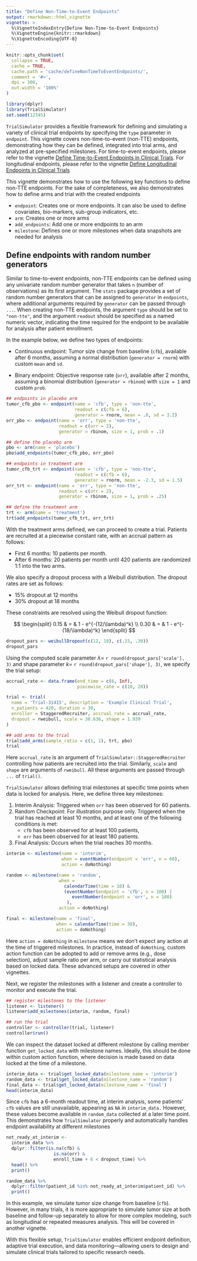 ```yaml
---
title: "Define Non-Time-to-Event Endpoints"
output: rmarkdown::html_vignette
vignette: >
  %\VignetteIndexEntry{Define Non-Time-to-Event Endpoints}
  %\VignetteEngine{knitr::rmarkdown}
  %\VignetteEncoding{UTF-8}
---
```


```r
knitr::opts_chunk$set(
  collapse = TRUE,
  cache = TRUE,
  cache.path = 'cache/defineNonTimeToEventEndpoints/',
  comment = '#>',
  dpi = 300,
  out.width = '100%'
)
```

```r
library(dplyr)
library(TrialSimulator)
set.seed(12345)
```

`TrialSimulator` provides a flexible framework for defining and simulating a variety of clinical trial endpoints by specifying the `type` parameter in `endpoint`. This vignette covers non-time-to-event (non-TTE) endpoints, demonstrating how they can be defined, integrated into trial arms, and analyzed at pre-specified milestones. For time-to-event endpoints, please refer to the vignette [Define Time-to-Event Endpoints in Clinical Trials](defineTimeToEventEndpoints.html). For longitudinal endpoints, please refer to the vignette [Define Longitudinal Endpoints in Clinical Trials](defineLongitudinalEndpoints.html)

This vignette demonstrates how to use the following key functions to define non-TTE endpoints. For the sake of completeness, we also demonstrates how to define arms and trial with the created endpoints

- `endpoint`: Creates one or more endpoints. It can also be used to define covariates, bio-markers, sub-group indicators, etc. 
- `arm`: Creates one or more arms
- `add_endpoints`: Add one or more endpoints to an arm
- `milestone`: Defines one or more milestones when data snapshots are needed for analysis


## Define endpoints with random number generators

Similar to time-to-event endpoints, non-TTE endpoints can be defined using any univariate random number generator that takes `n` (number of observations) as its first argument. The `stats` package provides a set of random number generators that can be assigned to `generator` in `endpoints`, where additional arguments required by `generator` can be passed through `...`. When creating non-TTE endpoints, the argument `type` should be set to `"non-tte"`, and the argument `readout` should be specified as a named numeric vector, indicating the time required for the endpoint to be available for analysis after patient enrollment.

In the example below, we define two types of endpoints:

- Continuous endpoint: Tumor size change from baseline (`cfb`), available after 6 months, assuming a normal distribution (`generator = rnorm`) with custom `mean` and `sd`. 

- Binary endpoint: Objective response rate (`orr`), available after 2 months, assuming a binomial distribution (`generator = rbinom`) with `size = 1` and custom `prob`. 

```r
## endpoints in placebo arm
tumor_cfb_pbo <- endpoint(name = 'cfb', type = 'non-tte', 
                          readout = c(cfb = 6),
                          generator = rnorm, mean = .8, sd = 3.2)
orr_pbo <- endpoint(name = 'orr', type = 'non-tte', 
                    readout = c(orr = 2),
                    generator = rbinom, size = 1, prob = .1)

## define the placebo arm
pbo <- arm(name = 'placebo')
pbo$add_endpoints(tumor_cfb_pbo, orr_pbo)

## endpoints in treatment arm
tumor_cfb_trt <- endpoint(name = 'cfb', type = 'non-tte', 
                          readout = c(cfb = 6), 
                          generator = rnorm, mean = -2.3, sd = 1.5)
orr_trt <- endpoint(name = 'orr', type = 'non-tte', 
                    readout = c(orr = 2), 
                    generator = rbinom, size = 1, prob = .25)

## define the treatment arm
trt <- arm(name = 'treatment')
trt$add_endpoints(tumor_cfb_trt, orr_trt)
```
With the treatment arms defined, we can proceed to create a trial. Patients are recruited at a piecewise constant rate, with an accrual pattern as follows:

- First 6 months: 10 patients per month.
- After 6 months: 20 patients per month until 420 patients are randomized 1:1 into the two arms.

We also specify a dropout process with a Weibull distribution. The dropout rates are set as follows:

- 15% dropout at 12 months
- 30% dropout at 18 months

These constraints are resolved using the Weibull dropout function:

$$
\begin{split}
0.15 & = & 1 - e^{-(12/\lambda)^k} \\
0.30 & = & 1 - e^{-(18/\lambda)^k}
\end{split}
$$

```r
dropout_pars <- weibullDropout(c(12, 18), c(.15, .30))
dropout_pars
```

Using the computed scale parameter $\lambda=$ `r round(dropout_pars['scale'], 3)` and shape parameter $k=$ `r round(dropout_pars['shape'], 3)`, we specify the trial setup: 

```r
accrual_rate <- data.frame(end_time = c(6, Inf), 
                           piecewise_rate = c(10, 20))

trial <- trial(
  name = 'Trial-31415', description = 'Example Clinical Trial', 
  n_patients = 420, duration = 30, 
  enroller = StaggeredRecruiter, accrual_rate = accrual_rate, 
  dropout = rweibull, scale = 30.636, shape = 1.939
)

## add arms to the trial
trial$add_arms(sample_ratio = c(1, 1), trt, pbo)
trial
```

Here `accrual_rate` is an argument of `TrialSimulator::StaggeredRecruiter` controlling how patients are recruited into the trial. Similarly, `scale` and `shape` are arguments of `rweibull`. All these arguments are passed through `...` of `trial()`. 

`TrialSimulator` allows defining trial milestones at specific time points when data is locked for analysis. Here, we define three key milestones:

1. Interim Analysis: Triggered when `orr` has been observed for 60 patients.
2. Random Checkpoint: For illustration purpose only. Triggered when the trial has reached at least 10 months, and at least one of the following conditions is met:
    - `cfb` has been observed for at least 100 patients, 
    - `orr` has been observed for at least 180 patients. 
3. Final Analysis: Occurs when the trial reaches 30 months.

```r
interim <- milestone(name = 'interim', 
                     when = eventNumber(endpoint = 'orr', n = 60), 
                     action = doNothing)

random <- milestone(name = 'random', 
                    when = 
                      calendarTime(time = 10) & 
                      (eventNumber(endpoint = 'cfb', n = 100) | 
                         eventNumber(endpoint = 'orr', n = 180)
                       ), 
                    action = doNothing)

final <- milestone(name = 'final', 
                   when = calendarTime(time = 30), 
                   action = doNothing)
```

Here `action = doNothing` in `milestone` means we don't expect any action at the time of triggered milestones. In practice, instead of `doNothing`, custom action function can be adopted to add or remove arms (e.g., dose selection), adjust sample ratio per arm, or carry out statistical analysis based on locked data. These advanced setups are covered in other vignettes.

Next, we register the milestones with a listener and create a controller to monitor and execute the trial.

```r
## register milestones to the listener
listener <- listener()
listener$add_milestones(interim, random, final)

## run the trial
controller <- controller(trial, listener)
controller$run()
```

We can inspect the dataset locked at different milestone by calling member function `get_locked_data` with milestone names. Ideally, this should be done within custom action function, where decision is made based on data locked at the time of a milestone. 

```r
interim_data <- trial$get_locked_data(milestone_name = 'interim')
random_data <- trial$get_locked_data(milestone_name = 'random')
final_data <- trial$get_locked_data(milestone_name = 'final')
head(interim_data)
```

Since `cfb` has a 6-month readout time, at interim analysis, some patients’ `cfb` values are still unavailable, appearing as `NA` in `interim_data.` However, these values become available in `random_data` collected at a later time point. This demonstrates how `TrialSimulator` properly and automatically handles endpoint availability at different milestones

```r
not_ready_at_interim <- 
  interim_data %>% 
  dplyr::filter(is.na(cfb) & 
                  is.na(orr) & 
                  enroll_time + 6 < dropout_time) %>% 
  head() %>% 
  print()

random_data %>% 
  dplyr::filter(patient_id %in% not_ready_at_interim$patient_id) %>% 
  print()
```

In this example, we simulate tumor size change from baseline (`cfb`). However, in many trials, it is more appropriate to simulate tumor size at both baseline and follow-up separately to allow for more complex modeling, such as longitudinal or repeated measures analysis. This will be covered in another vignette.

With this flexible setup, `TrialSimulator` enables efficient endpoint definition, adaptive trial execution, and data monitoring—allowing users to design and simulate clinical trials tailored to specific research needs.

